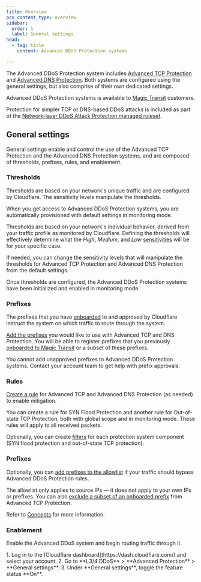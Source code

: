 ```yaml
---
title: Overview
pcx_content_type: overview
sidebar:
  order: 1
  label: General settings
head:
  - tag: title
    content: Advanced DDoS Protection systems

---
```



The Advanced DDoS Protection system includes [Advanced TCP Protection](/ddos-protection/advanced-ddos-systems/overview/advanced-tcp-protection/) and [Advanced DNS Protection](/ddos-protection/advanced-ddos-systems/overview/advanced-dns-protection/). Both systems are configured using the general settings, but also comprise of their own dedicated settings.

Advanced DDoS Protection systems is available to [Magic Transit](/magic-transit/) customers.

Protection for simpler TCP or DNS-based DDoS attacks is included as part of the [Network-layer DDoS Attack Protection managed ruleset](/ddos-protection/managed-rulesets/network/).

## General settings

General settings enable and control the use of the Advanced TCP Protection and the Advanced DNS Protection systems, and are composed of thresholds, prefixes, rules, and enablement.

### Thresholds

Thresholds are based on your network's unique traffic and are configured by Cloudflare. The sensitivity levels manipulate the thresholds.

When you get access to Advanced DDoS Protection systems, you are automatically provisioned with default settings in monitoring mode.

Thresholds are based on your network's individual behavior, derived from your traffic profile as monitored by Cloudflare. Defining the thresholds will effectively determine what the _High_, _Medium_, and _Low_ [sensitivities](/ddos-protection/advanced-ddos-systems/concepts/#burst-sensitivity) will be for your specific case.

If needed, you can change the sensitivity levels that will manipulate the thresholds for Advanced TCP Protection and Advanced DNS Protection from the default settings.

Once thresholds are configured, the Advanced DDoS Protection systems have been initialized and enabled in monitoring mode.

### Prefixes

The prefixes that you have [onboarded](/magic-transit/how-to/advertise-prefixes/) to and approved by Cloudflare instruct the system on which traffic to route through the system.

[Add the prefixes](/ddos-protection/advanced-ddos-systems/how-to/add-prefix/) you would like to use with Advanced TCP and DNS Protection. You will be able to register prefixes that you previously [onboarded to Magic Transit](/magic-transit/how-to/advertise-prefixes/) or a subset of these prefixes.

You cannot add unapproved prefixes to Advanced DDoS Protection systems. Contact your account team to get help with prefix approvals.

### Rules

[Create a rule](/ddos-protection/advanced-ddos-systems/how-to/create-rule/) for Advanced TCP and Advanced DNS Protection (as needed) to enable mitigation.

You can create a rule for SYN Flood Protection and another rule for Out-of-state TCP Protection, both with global scope and in monitoring mode. These rules will apply to all received <GlossaryTooltip term="data packet">packets</GlossaryTooltip>.

Optionally, you can create [filters](/ddos-protection/advanced-ddos-systems/concepts/#filter) for each protection system component (SYN flood protection and out-of-state TCP protection). <Render file="atp-filter-definition" />

### Prefixes

Optionally, you can [add prefixes to the allowlist](/ddos-protection/advanced-ddos-systems/how-to/add-prefix-allowlist/) if your traffic should bypass Advanced DDoS Protection rules.

The <GlossaryTooltip term="allowlist">allowlist</GlossaryTooltip> only applies to source IPs — it does not apply to your own IPs or prefixes. You can also [exclude a subset of an onboarded prefix](/ddos-protection/advanced-ddos-systems/how-to/exclude-prefix/) from Advanced TCP Protection.

Refer to [Concepts](/ddos-protection/advanced-ddos-systems/concepts/) for more information.

### Enablement

Enable the Advanced DDoS system and begin routing traffic through it.

<Steps>
1. Log in to the [Cloudflare dashboard](https://dash.cloudflare.com/) and select your account.
2. Go to **L3/4 DDoS** > **Advanced Protection** > **General settings**.
3. Under **General settings**, toggle the feature status **On**.
</Steps>